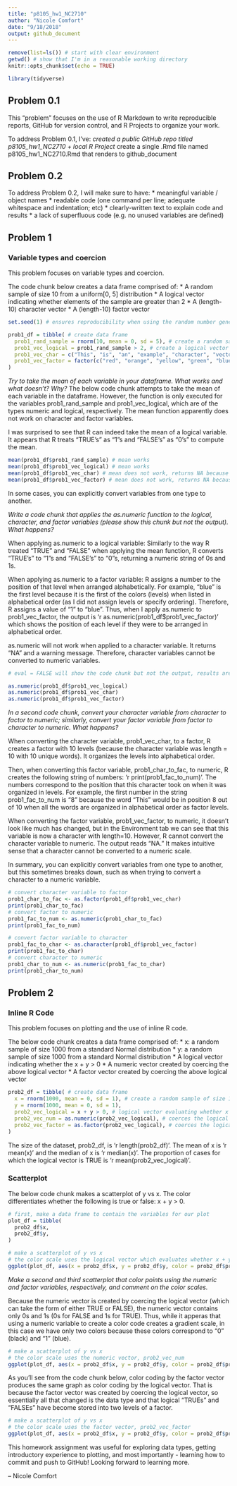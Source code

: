 ```yaml
---
title: "p8105_hw1_NC2710"
author: "Nicole Comfort"
date: "9/18/2018"
output: github_document
---
```


```r
remove(list=ls()) # start with clear environment
getwd() # show that I'm in a reasonable working directory
knitr::opts_chunk$set(echo = TRUE)

library(tidyverse)

```

## Problem 0.1

This “problem” focuses on the use of R Markdown to write reproducible reports, GitHub for version control, and R Projects to organize your work.

To address Problem 0.1, I've:
*created a public GitHub repo titled p8105_hw1_NC2710 + local R Project
*create a single .Rmd file named p8105_hw1_NC2710.Rmd that renders to github_document

## Problem 0.2

To address Problem 0.2, I will make sure to have:
* meaningful variable / object names
* readable code (one command per line; adequate whitespace and indentation; etc)
* clearly-written text to explain code and results
* a lack of superfluous code (e.g. no unused variables are defined)

## Problem 1 

### Variable types and coercion

This problem focuses on variable types and coercion.

The code chunk below creates a data frame comprised of: 
* A random sample of size 10 from a uniform[0, 5] distribution
* A logical vector indicating whether elements of the sample are greater than 2
* A (length-10) character vector
* A (length-10) factor vector

```r

set.seed(1) # ensures reproducibility when using the random number generator, rnorm

prob1_df = tibble( # create data frame
  prob1_rand_sample = rnorm(10, mean = 0, sd = 5), # create a random sample of size 10 from a uniform[0,5] distribution
  prob1_vec_logical = prob1_rand_sample > 2, # create a logical vector which evalues prob1_rand_sample
  prob1_vec_char = c("This", "is", "an", "example", "character", "vector", "with", "length", "equals", "ten"), # create an example character vector of length 10
  prob1_vec_factor = factor(c("red", "orange", "yellow", "green", "blue", "cyan", "purple", "indigo", "violet", "gray")) # create a factor vector of length 10 (i.e. with 10 levels) 
)

```

*Try to take the mean of each variable in your dataframe. What works and what doesn’t? Why?* 
The below code chunk attempts to take the mean of each variable in the dataframe. However, the function is only executed for the variables prob1_rand_sample and prob1_vec_logical, which are of the types numeric and logical, respectively. The mean function apparently does not work on character and factor variables. 

I was surprised to see that R can indeed take the mean of a logical variable. It appears that R treats "TRUE's" as "1"s and "FALSE's" as "0's" to compute the mean. 

```r

mean(prob1_df$prob1_rand_sample) # mean works
mean(prob1_df$prob1_vec_logical) # mean works
mean(prob1_df$prob1_vec_char) # mean does not work, returns NA because the argument is not numeric or logical
mean(prob1_df$prob1_vec_factor) # mean does not work, returns NA because the argument is not numeric or logical

```

In some cases, you can explicitly convert variables from one type to another.

*Write a code chunk that applies the as.numeric function to the logical, character, and factor variables (please show this chunk but not the output). What happens?* 

When applying as.numeric to a logical variable: Similarly to the way R treated "TRUE" and "FALSE" when applying the mean function, R converts "TRUE's" to "1"s and "FALSE's" to "0"s, returning a numeric string of 0s and 1s. 

When applying as.numeric to a factor variable: R assigns a number to the position of that level when arranged alphabetically. For example, "blue" is the first level because it is the first of the colors (levels) when listed in alphabetical order (as I did not assign levels or specify ordering). Therefore, R assigns a value of "1" to "blue". Thus, when I apply as.numeric to prob1_vec_factor, the output is 'r as.numeric(prob1_df$prob1_vec_factor)' which shows the position of each level if they were to be arranged in alphabetical order. 

as.numeric will not work when applied to a character variable. It returns "NA" and a warning message. Therefore, character variables cannot be converted to numeric variables. 

```r
# eval = FALSE will show the code chunk but not the output, results are not included 

as.numeric(prob1_df$prob1_vec_logical)
as.numeric(prob1_df$prob1_vec_char)
as.numeric(prob1_df$prob1_vec_factor)

```

*In a second code chunk, convert your character variable from character to factor to numeric; similarly, convert your factor variable from factor to character to numeric. What happens?* 

When converting the character variable, prob1_vec_char, to a factor, R creates a factor with 10 levels (because the character variable was length = 10 with 10 unique words). It organizes the levels into alphabetical order. 

Then, when converting this factor variable, prob1_char_to_fac, to numeric, R creates the following string of numbers: 'r print(prob1_fac_to_num)'. The numbers correspond to the position that this character took on when it was organized in levels. For example, the first number in the string prob1_fac_to_num is "8" because the word "This" would be in position 8 out of 10 when all the words are organized in alphabetical order as factor levels. 

When converting the factor variable, prob1_vec_factor, to numeric, it doesn't look like much has changed, but in the Environment tab we can see that this variable is now a character with length=10. However, R cannot convert the character variable to numeric. The output reads "NA." It makes intuitive sense that a character cannot be converted to a numeric scale. 

In summary, you can explicitly convert variables from one type to another, but this sometimes breaks down, such as when trying to convert a character to a numeric variable. 

```r

# convert character variable to factor
prob1_char_to_fac <- as.factor(prob1_df$prob1_vec_char)
print(prob1_char_to_fac)
# convert factor to numeric
prob1_fac_to_num <- as.numeric(prob1_char_to_fac)
print(prob1_fac_to_num)

# convert factor variable to character
prob1_fac_to_char <- as.character(prob1_df$prob1_vec_factor)
print(prob1_fac_to_char)
# convert character to numeric 
prob1_char_to_num <- as.numeric(prob1_fac_to_char)
print(prob1_char_to_num)

```

## Problem 2 

### Inline R Code 

This problem focuses on plotting and the use of inline R code.

The below code chunk creates a data frame comprised of: 
* x: a random sample of size 1000 from a standard Normal distribution
* y: a random sample of size 1000 from a standard Normal distribution
* A logical vector indicating whether the x + y > 0
* A numeric vector created by coercing the above logical vector
* A factor vector created by coercing the above logical vector

```r

prob2_df = tibble( # create data frame
  x = rnorm(1000, mean = 0, sd = 1), # create a random sample of size 10000 from a standard normal distribution
  y = rnorm(1000, mean = 0, sd = 1), 
  prob2_vec_logical = x + y > 0, # logical vector evaluating whether x + y > 0
  prob2_vec_num = as.numeric(prob2_vec_logical), # coerces the logical vector to numeric vector
  prob2_vec_factor = as.factor(prob2_vec_logical), # coerces the logical vector to factor vector 
)

```

The size of the dataset, prob2_df, is 'r length(prob2_df)'.
The mean of x is 'r mean(x)' and the median of x is 'r median(x)'.
The proportion of cases for which the logical vector is TRUE is 'r mean(prob2_vec_logical)'.

### Scatterplot 

The below code chunk makes a scatterplot of y vs x. The color differentiates whether the following is true or false: x + y > 0. 

```r

# first, make a data frame to contain the variables for our plot
plot_df = tibble(
  prob2_df$x,
  prob2_df$y,
)

# make a scatterplot of y vs x
# the color scale uses the logical vector which evaluates whether x + y > 0
ggplot(plot_df, aes(x = prob2_df$x, y = prob2_df$y, color = prob2_df$prob2_vec_logical)) + geom_point()

```

*Make a second and third scatterplot that color points using the numeric and factor variables, respectively, and comment on the color scales.* 

Because the numeric vector is created by coercing the logical vector (which can take the form of either TRUE or FALSE), the numeric vector contains only 0s and 1s (0s for FALSE and 1s for TRUE). Thus, while it apperas that using a numeric variable to create a color code creates a gradient scale, in this case we have only two colors because these colors correspond to "0" (black) and "1" (blue). 

```r

# make a scatterplot of y vs x
# the color scale uses the numeric vector, prob2_vec_num
ggplot(plot_df, aes(x = prob2_df$x, y = prob2_df$y, color = prob2_df$prob2_vec_num)) + geom_point()

```

As you'll see from the code chunk below, color coding by the factor vector produces the same graph as color coding by the logical vector. That is because the factor vector was created by coercing the logical vector, so essentially all that changed is the data type and that logical "TRUEs" and "FALSEs" have become stored into two levels of a factor. 

```r

# make a scatterplot of y vs x
# the color scale uses the factor vector, prob2_vec_factor
ggplot(plot_df, aes(x = prob2_df$x, y = prob2_df$y, color = prob2_df$prob2_vec_factor)) + geom_point()

```

This homework assignment was useful for exploring data types, getting introductory experience to plotting, and most importantly - learning how to commit and push to GitHub! Looking forward to learning more. 

-- Nicole Comfort 
